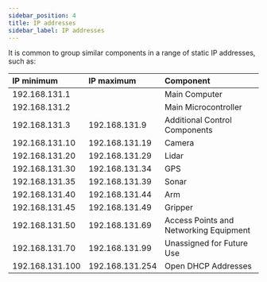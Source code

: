 ```yaml
---
sidebar_position: 4
title: IP addresses
sidebar_label: IP addresses
---
```


It is common to group similar components in a range of static IP addresses, such as:

| IP minimum      | IP maximum      | Component                              |
| :-------------- | :-------------- | :------------------------------------- |
| 192.168.131.1   |                 | Main Computer                          |
| 192.168.131.2   |                 | Main Microcontroller                   |
| 192.168.131.3   | 192.168.131.9   | Additional Control Components          |
| 192.168.131.10  | 192.168.131.19  | Camera                                 |
| 192.168.131.20  | 192.168.131.29  | Lidar                                  |
| 192.168.131.30  | 192.168.131.34  | GPS                                    |
| 192.168.131.35  | 192.168.131.39  | Sonar                                  |
| 192.168.131.40  | 192.168.131.44  | Arm                                    |
| 192.168.131.45  | 192.168.131.49  | Gripper                                |
| 192.168.131.50  | 192.168.131.69  | Access Points and Networking Equipment |
| 192.168.131.70  | 192.168.131.99  | Unassigned for Future Use              |
| 192.168.131.100 | 192.168.131.254 | Open DHCP Addresses                    |
